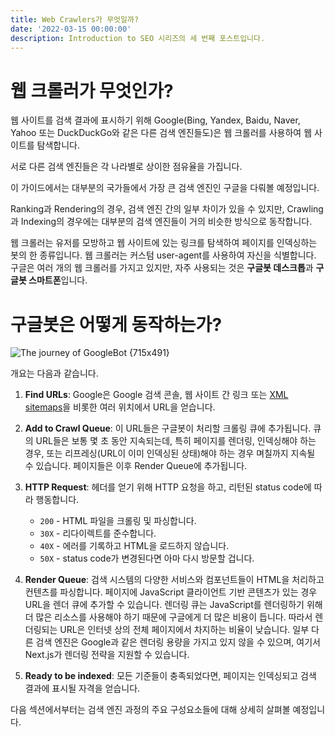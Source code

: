 ```yaml
---
title: Web Crawlers가 무엇일까?
date: '2022-03-15 00:00:00'
description: Introduction to SEO 시리즈의 세 번째 포스트입니다.
---
```


# 웹 크롤러가 무엇인가?

웹 사이트를 검색 결과에 표시하기 위해 Google(Bing, Yandex, Baidu, Naver, Yahoo 또는 DuckDuckGo와 같은 다른 검색 엔진들도)은 웹 크롤러를 사용하여 웹 사이트를 탐색합니다.

서로 다른 검색 엔진들은 각 나라별로 상이한 점유율을 가집니다.

이 가이드에서는 대부분의 국가들에서 가장 큰 검색 엔진인 구글을 다뤄볼 예정입니다.

Ranking과 Rendering의 경우, 검색 엔진 간의 일부 차이가 있을 수 있지만, Crawling과 Indexing의 경우에는 대부분의 검색 엔진들이 거의 비슷한 방식으로 동작합니다.

웹 크롤러는 유저를 모방하고 웹 사이트에 있는 링크를 탐색하여 페이지를 인덱싱하는 봇의 한 종류입니다. 웹 크롤러는 커스텀 user-agent를 사용하여 자신을 식별합니다. 구글은 여러 개의 웹 크롤러를 가지고 있지만, 자주 사용되는 것은 **구글봇 데스크톱**과 **구글봇 스마트폰**입니다.

# 구글봇은 어떻게 동작하는가?

![The journey of GoogleBot {715x491}](/assets/articles/the-journey-of-GoogleBot.png)

개요는 다음과 같습니다.

1. **Find URLs**: Google은 Google 검색 콘솔, 웹 사이트 간 링크 또는 [XML sitemaps](https://developers.google.com/search/docs/advanced/sitemaps/overview)을 비롯한 여러 위치에서 URL을 얻습니다.
2. **Add to Crawl Queue**: 이 URL들은 구글봇이 처리할 크롤링 큐에 추가됩니다. 큐의 URL들은 보통 몇 초 동안 지속되는데, 특히 페이지를 렌더링, 인덱싱해야 하는 경우, 또는 리프레싱(URL이 이미 인덱싱된 상태)해야 하는 경우 며칠까지 지속될 수 있습니다. 페이지들은 이후 Render Queue에 추가됩니다.
3. **HTTP Request**: 헤더를 얻기 위해 HTTP 요청을 하고, 리턴된 status code에 따라 행동합니다.

   - `200` - HTML 파일을 크롤링 및 파싱합니다.
   - `30X` - 리다이렉트를 준수합니다.
   - `40X` - 에러를 기록하고 HTML을 로드하지 않습니다.
   - `50X` - status code가 변경된다면 아마 다시 방문할 겁니다.

4. **Render Queue**: 검색 시스템의 다양한 서비스와 컴포넌트들이 HTML을 처리하고 컨텐츠를 파싱합니다. 페이지에 JavaScript 클라이언트 기반 콘텐츠가 있는 경우 URL을 렌더 큐에 추가할 수 있습니다. 렌더링 큐는 JavaScript를 렌더링하기 위해 더 많은 리소스를 사용해야 하기 때문에 구글에게 더 많은 비용이
   듭니다. 따라서 렌더링되는 URL은 인터넷 상의 전체 페이지에서 차지하는 비율이 낮습니다. 일부 다른 검색 엔진은 Google과 같은 렌더링 용량을 가지고 있지 않을 수 있으며, 여기서 Next.js가 렌더링 전략을 지원할 수 있습니다.
5. **Ready to be indexed**: 모든 기준들이 충족되었다면, 페이지는 인덱싱되고 검색 결과에 표시될 자격을 얻습니다.

다음 섹션에서부터는 검색 엔진 과정의 주요 구성요소들에 대해 상세히 살펴볼 예정입니다.

